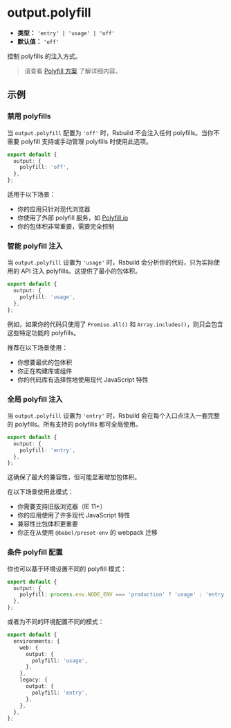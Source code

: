 # output.polyfill

- **类型：** `'entry' | 'usage' | 'off'`
- **默认值：** `'off'`

控制 polyfills 的注入方式。

> 请查看 [Polyfill 方案](/guide/advanced/browser-compatibility#polyfill-mode) 了解详细内容。

## 示例

### 禁用 polyfills

当 `output.polyfill` 配置为 `'off'` 时，Rsbuild 不会注入任何 polyfills。当你不需要 polyfill 支持或手动管理 polyfills 时使用此选项。

```ts title="rsbuild.config.ts"
export default {
  output: {
    polyfill: 'off',
  },
};
```

适用于以下场景：

- 你的应用只针对现代浏览器
- 你使用了外部 polyfill 服务，如 [Polyfill.io](https://polyfill.io/)
- 你的包体积非常重要，需要完全控制

### 智能 polyfill 注入

当 `output.polyfill` 设置为 `'usage'` 时，Rsbuild 会分析你的代码，只为实际使用的 API 注入 polyfills。这提供了最小的包体积。

```ts title="rsbuild.config.ts"
export default {
  output: {
    polyfill: 'usage',
  },
};
```

例如，如果你的代码只使用了 `Promise.all()` 和 `Array.includes()`，则只会包含这些特定功能的 polyfills。

推荐在以下场景使用：

- 你想要最优的包体积
- 你正在构建库或组件
- 你的代码库有选择性地使用现代 JavaScript 特性

### 全局 polyfill 注入

当 `output.polyfill` 设置为 `'entry'` 时，Rsbuild 会在每个入口点注入一套完整的 polyfills。所有支持的 polyfills 都可全局使用。

```ts title="rsbuild.config.ts"
export default {
  output: {
    polyfill: 'entry',
  },
};
```

这确保了最大的兼容性，但可能显著增加包体积。

在以下场景使用此模式：

- 你需要支持旧版浏览器（IE 11+）
- 你的应用使用了许多现代 JavaScript 特性
- 兼容性比包体积更重要
- 你正在从使用 `@babel/preset-env` 的 webpack 迁移

### 条件 polyfill 配置

你也可以基于环境设置不同的 polyfill 模式：

```ts title="rsbuild.config.ts"
export default {
  output: {
    polyfill: process.env.NODE_ENV === 'production' ? 'usage' : 'entry',
  },
};
```

或者为不同的环境配置不同的模式：

```ts title="rsbuild.config.ts"
export default {
  environments: {
    web: {
      output: {
        polyfill: 'usage',
      },
    },
    legacy: {
      output: {
        polyfill: 'entry',
      },
    },
  },
};
```
